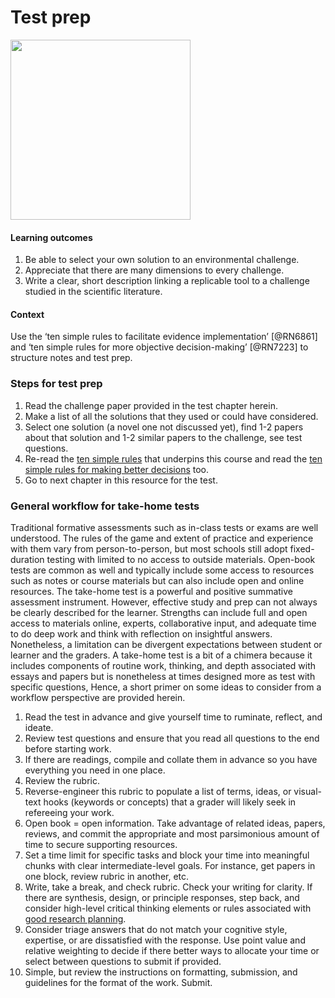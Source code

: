 # Test prep {#testprep}

![](./testprep.png){width=3in}    

#### Learning outcomes {-}  
1. Be able to select your own solution to an environmental challenge.
2. Appreciate that there are many dimensions to every challenge.  
3. Write a clear, short description linking a replicable tool to a challenge studied in the scientific literature.

#### Context {-}  
Use the 'ten simple rules to facilitate evidence implementation' [@RN6861] and 'ten simple rules for more objective decision-making' [@RN7223] to structure notes and test prep.

### Steps for test prep {-}  
1. Read the challenge paper provided in the test chapter herein.  
2. Make a list of all the solutions that they used or could have considered.
3. Select one solution (a novel one not discussed yet), find 1-2 papers about that solution and 1-2 similar papers to the challenge, see test questions.  
4. Re-read the [ten simple rules](https://www.facetsjournal.com/doi/10.1139/facets-2020-0021) that underpins this course and read the [ten simple rules for making better decisions](https://journals.plos.org/ploscompbiol/article?id=10.1371/journal.pcbi.1007706) too. 
5. Go to next chapter in this resource for the test.  


### General workflow for take-home tests {-}  
Traditional formative assessments such as in-class tests or exams are well understood. The rules of the game and extent of practice and experience with them vary from person-to-person, but most schools still adopt fixed-duration testing with limited to no access to outside materials. Open-book tests are common as well and typically include some access to resources such as notes or course materials but can also include open and online resources. The take-home test is a powerful and positive summative assessment instrument. However, effective study and prep can not always be clearly described for the learner. Strengths can include full and open access to materials online, experts, collaborative input, and adequate time to do deep work and think with reflection on insightful answers. Nonetheless, a limitation can be divergent expectations between student or learner and the graders. A take-home test is a bit of a chimera because it includes components of routine work, thinking, and depth associated with essays and papers but is nonetheless at times designed more as test with specific questions, Hence, a short primer on some ideas to consider from a workflow perspective are provided herein.  

1. Read the test in advance and give yourself time to ruminate, reflect, and ideate.  
2. Review test questions and ensure that you read all questions to the end before starting work.       
3. If there are readings, compile and collate them in advance so you have everything you need in one place.  
4. Review the rubric.  
5. Reverse-engineer this rubric to populate a list of terms, ideas, or visual-text hooks (keywords or concepts) that a grader will likely seek in refereeing your work. 
6. Open book = open information. Take advantage of related ideas, papers, reviews, and commit the appropriate and most parsimonious amount of time to secure supporting resources.  
7. Set a time limit for specific tasks and block your time into meaningful chunks with clear intermediate-level goals. For instance, get papers in one block, review rubric in another, etc.  
8. Write, take a break, and check rubric.  Check your writing for clarity. If there are synthesis, design, or principle responses, step back, and consider high-level critical thinking elements or rules associated with [good research planning](https://journals.plos.org/ploscompbiol/article?id=10.1371/journal.pcbi.1010139).     
9. Consider triage answers that do not match your cognitive style, expertise, or are dissatisfied with the response. Use point value and relative weighting to decide if there better ways to allocate your time or select between questions to submit if provided.  
10. Simple, but review the instructions on formatting, submission, and guidelines for the format of the work. Submit. 

